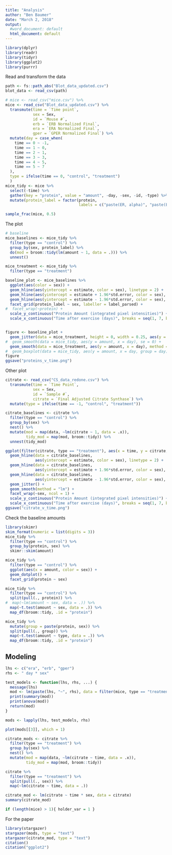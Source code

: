 ```yaml
---
title: "Analysis"
author: "Ben Baumer"
date: "March 2, 2018"
output:
  #word_document: default
  html_document: default
---
```


```r
library(dplyr)
library(readr)
library(tidyr)
library(ggplot2)
library(purrr)
```


Read and transform the data

```r
path <- fs::path_abs("Blot_data_updated.csv")
blot_data <- read_csv(path)

# mice <- read_csv("mice.csv") %>%
mice <- read_csv("Blot_data_updated.csv") %>%
  transmute(time = `Time point`,
            sex = Sex,
            id = `Mouse #`,
            erb = `ERB Normalized Final`,
            era = `ERA Normalized Final`,
            gper = `GPER Normalized Final`) %>%
  mutate(day = case_when(
    time == 0 ~ -1,
    time == 1 ~ 0,
    time == 2 ~ 1,
    time == 3 ~ 3,
    time == 4 ~ 5,
    time == 5 ~ 7
  ),
  type = ifelse(time == 0, "control", "treatment")
  )
mice_tidy <- mice %>%
  select(-time) %>%
  gather(key = "protein", value = "amount", -day, -sex, -id, -type) %>%
  mutate(protein_label = factor(protein,
                                labels = c("paste(ER, alpha)", "paste(ER, beta)", "GPER")))
```

```r
sample_frac(mice, 0.5)
```


The plot

```r
# baseline
mice_baselines <- mice_tidy %>%
  filter(type == "control") %>%
  group_by(sex, protein_label) %>%
  do(mod = broom::tidy(lm(amount ~ 1, data = .))) %>% 
  unnest()

mice_treatment <- mice_tidy %>%
  filter(type == "treatment")

baseline_plot <- mice_baselines %>%
  ggplot(aes(color = sex)) +
  geom_hline(aes(yintercept = estimate, color = sex), linetype = 2) + 
  geom_hline(aes(yintercept = estimate + 1.96*std.error, color = sex), linetype = 3) + 
  geom_hline(aes(yintercept = estimate - 1.96*std.error, color = sex), linetype = 3) + 
  facet_grid(protein_label ~ sex, labeller = label_parsed) + 
#  facet_wrap(~protein) +
  scale_y_continuous("Protein Amount (integrated pixel intensities)") + 
  scale_x_continuous("Time after exercise (days)", breaks = seq(1, 7, by = 2))


figure <- baseline_plot +
  geom_jitter(data = mice_treatment, height = 0, width = 0.25, aes(y = amount, x = day)) +
#  geom_smooth(data = mice_tidy, aes(y = amount, x = day), se = 0) +
  geom_smooth(data = mice_treatment, aes(y = amount, x = day), method = "lm")
#  geom_boxplot(data = mice_tidy, aes(y = amount, x = day, group = day), color = "darkgray")
figure
ggsave("proteins_v_time.png")
```

Other plot

```r
citrate <- read_csv("CS_data_redone.csv") %>%
  transmute(time = `Time Point`,
            sex = Sex,
            id = `Sample #`, 
            citrate = `Final Adjusted Citrate Synthase`) %>%
  mutate(type = ifelse(time == -1, "control", "treatment"))

citrate_baselines <- citrate %>%
  filter(type == "control") %>%
  group_by(sex) %>%
  nest() %>%
  mutate(mod = map(data, ~lm(citrate ~ 1, data = .x)),
         tidy_mod = map(mod, broom::tidy)) %>%
  unnest(tidy_mod)

ggplot(filter(citrate, type == "treatment"), aes(x = time, y = citrate, color = sex)) + 
  geom_hline(data = citrate_baselines,
             aes(yintercept = estimate, color = sex), linetype = 2) + 
  geom_hline(data = citrate_baselines,
             aes(yintercept = estimate + 1.96*std.error, color = sex), linetype = 3) + 
  geom_hline(data = citrate_baselines,
             aes(yintercept = estimate - 1.96*std.error, color = sex), linetype = 3) + 
  geom_jitter() + 
  geom_smooth(method = "lm") + 
  facet_wrap(~sex, ncol = 1) +
  scale_y_continuous("Protein Amount (integrated pixel intensities)") + 
  scale_x_continuous("Time after exercise (days)", breaks = seq(1, 7, by = 2))
ggsave("citrate_v_time.png")
```

Check the baseline amounts

```r
library(skimr)
skim_format(numeric = list(digits = 3))
mice_tidy %>%
  filter(type == "control") %>%
  group_by(protein, sex) %>%
  skimr::skim(amount)

mice_tidy %>%
  filter(type == "control") %>%
  ggplot(aes(x = amount, color = sex)) +
  geom_dotplot() + 
  facet_grid(protein ~ sex)

mice_tidy %>%
  filter(type == "control") %>%
  split(pull(., protein)) %>%
#  map(~lm(amount ~ sex, data = .)) %>%
  map(~t.test(amount ~ sex, data = .)) %>%
  map_df(broom::tidy, .id = "protein")

mice_tidy %>%
  mutate(group = paste(protein, sex)) %>%
  split(pull(., group)) %>%
  map(~t.test(amount ~ type, data = .)) %>%
  map_df(broom::tidy, .id = "protein")

```

## Modeling

```r
lhs <- c("era", "erb", "gper")
rhs <- " day * sex"

test_models <- function(lhs, rhs, ...) {
  message(lhs)
  mod <- lm(paste(lhs, "~", rhs), data = filter(mice, type == "treatment"))
  print(summary(mod))
  print(anova(mod))
  return(mod)
}

mods <- lapply(lhs, test_models, rhs)

plot(mods[[3]], which = 1)
```

```r
citrate_mods <- citrate %>%
  filter(type == "treatment") %>%
  group_by(sex) %>%
  nest() %>%
  mutate(mod = map(data, ~lm(citrate ~ time, data = .x)),
         tidy_mod = map(mod, broom::tidy))

citrate %>%
  filter(type == "treatment") %>%
  split(pull(., sex)) %>%
  map(~lm(citrate ~ time, data = .))

citrate_mod <- lm(citrate ~ time * sex, data = citrate)
summary(citrate_mod)
```

```r
if (length(mice) > 1){ holder_var = 1 }
```


For the paper

```r
library(stargazer)
stargazer(mods, type = "text")
stargazer(citrate_mod, type = "text")
citation()
citation("ggplot2")
```

